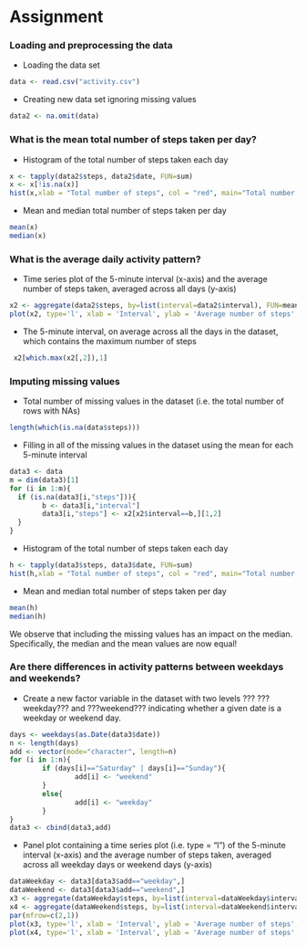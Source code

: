 Assignment
========================================================


### Loading and preprocessing the data

-  Loading the data set
```r
data <- read.csv("activity.csv")
```

-  Creating new data set ignoring missing values 
```r
data2 <- na.omit(data)
```

### What is the mean total number of steps taken per day?

-  Histogram of the total number of steps taken each day
```r
x <- tapply(data2$steps, data2$date, FUN=sum)
x <- x[!is.na(x)]
hist(x,xlab = "Total number of steps", col = "red", main="Total number of steps per day")
```

-  Mean and median total number of steps taken per day
```r
mean(x)
median(x)
```

### What is the average daily activity pattern?

-  Time series plot of the 5-minute interval (x-axis) and the average number of steps taken, averaged across all days (y-axis)
```r
x2 <- aggregate(data2$steps, by=list(interval=data2$interval), FUN=mean)
plot(x2, type='l', xlab = 'Interval', ylab = 'Average number of steps', main='Average number of steps, averaged across all days')
```

-  The 5-minute interval, on average across all the days in the dataset, which contains the maximum number of steps
```r
 x2[which.max(x2[,2]),1]
```

### Imputing missing values

-  Total number of missing values in the dataset (i.e. the total number of rows with NAs)
```r
length(which(is.na(data$steps)))
```

-  Filling in all of the missing values in the dataset using the mean for each 5-minute interval
```r
data3 <- data
m = dim(data3)[1]
for (i in 1:m){
  if (is.na(data3[i,"steps"])){
        b <- data3[i,"interval"] 
        data3[i,"steps"] <- x2[x2$interval==b,][1,2]   
  }      
}
```

-  Histogram of the total number of steps taken each day
```r
h <- tapply(data3$steps, data3$date, FUN=sum)
hist(h,xlab = "Total number of steps", col = "red", main="Total number of steps per day")
```

-  Mean and median total number of steps taken per day
```r
mean(h)
median(h)
```
We observe that including the missing values has an impact on the median. Specifically, the median and the mean values are now equal!

### Are there differences in activity patterns between weekdays and weekends?

-  Create a new factor variable in the dataset with two levels ??? ???weekday??? and ???weekend??? indicating whether a given date is a weekday or weekend day.
```r
days <- weekdays(as.Date(data3$date))
n <- length(days)
add <- vector(mode="character", length=n)
for (i in 1:n){
        if (days[i]=="Saturday" | days[i]=="Sunday"){
                add[i] <- "weekend" 
        }
        else{
                add[i] <- "weekday"
        }
}
data3 <- cbind(data3,add)
```

-  Panel plot containing a time series plot (i.e. type = "l") of the 5-minute interval (x-axis) and the average number of steps taken, averaged across all weekday days or weekend days (y-axis)
```r
dataWeekday <- data3[data3$add=="weekday",] 
dataWeekend <- data3[data3$add=="weekend",]  
x3 <- aggregate(dataWeekday$steps, by=list(interval=dataWeekday$interval), FUN=mean)
x4 <- aggregate(dataWeekend$steps, by=list(interval=dataWeekend$interval), FUN=mean)
par(mfrow=c(2,1))
plot(x3, type='l', xlab = 'Interval', ylab = 'Average number of steps', main='Average number of steps, averaged across all weekday days' )
plot(x4, type='l', xlab = 'Interval', ylab = 'Average number of steps', main='Average number of steps, averaged across all weekend days ')
```



